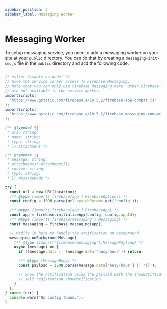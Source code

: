 ```yaml
---
sidebar_position: 3
sidebar_label: Messaging Worker
---
```


# Messaging Worker

To setup messaging service, you need to add a messaging worker on your site at your `public` directory. You can do that by creating a `messaging-init-sw.js` file in the `public` directory and add the following code.

```js title="public/messaging-init-sw.js"

/* eslint-disable no-undef */
// Give the service worker access to Firebase Messaging.
// Note that you can only use Firebase Messaging here. Other Firebase libraries
// are not available in the service worker.
importScripts(
  'https://www.gstatic.com/firebasejs/10.5.2/firebase-app-compat.js'
);
importScripts(
  'https://www.gstatic.com/firebasejs/10.5.2/firebase-messaging-compat.js'
);

/** @typedef {{
 * uri: string;
 * name: string;
 * type: string;
 * }} Attachment */

/** @typedef {{
 * message: string;
 * attachments: Attachment[];
 * custom: string;
 * type: string;
 * }} MessageBody */

try {
  const url = new URL(location);
  /** @type {import('firebase/app').FirebaseOptions} */
  const config = JSON.parse(url.searchParams.get('config'));

  /** @type {import('firebase/app').FirebaseApp} */
  const app = firebase.initializeApp(config, config.appId);
  /** @type {import('firebase/messaging').Messaging} */
  const messaging = firebase.messaging(app);

  // Modify in here to handle the notification on background
  messaging.onBackgroundMessage(
    /** @type {import('firebase/messaging').MessagePayload} */
    async (message) => {
      if (!message.data || !message.data['busy-hour']) return;

      /** @type {MessageBody} */
      const payload = JSON.parse(message.data['busy-hour'] || '{}');

      // Show the notification using the payload with the showNotification functions
      // self.registration.showNotification
    }
  );
} catch (err) {
  console.warn('No config found.');
}

```
